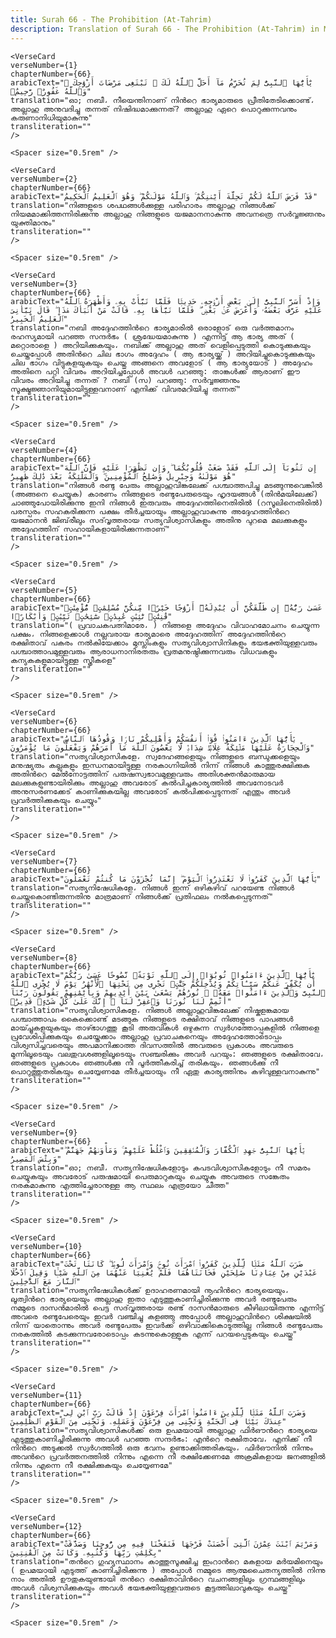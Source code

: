 ```yaml
---
title: Surah 66 - The Prohibition (At-Tahrim)  
description: Translation of Surah 66 - The Prohibition (At-Tahrim) in Malayalam
---
```







    <VerseCard 
    verseNumber={1}
    chapterNumber={66}
    arabicText="يَٰٓأَيُّهَا ٱلنَّبِىُّ لِمَ تُحَرِّمُ مَآ أَحَلَّ ٱللَّهُ لَكَ ۖ تَبْتَغِى مَرْضَاتَ أَزْوَٰجِكَ ۚ وَٱللَّهُ غَفُورٌۭ رَّحِيمٌۭ"
    translation="ഓ; നബീ، നീയെന്തിനാണ്‌ നിന്‍റെ ഭാര്യമാരുടെ പ്രീതിതേടിക്കൊണ്ട്‌، അല്ലാഹു അനുവദിച്ചു തന്നത്‌ നിഷിദ്ധമാക്കുന്നത്‌? അല്ലാഹു ഏറെ പൊറുക്കുന്നവനും കരുണാനിധിയുമാകുന്നു"
    transliteration=""
    />

    <Spacer size="0.5rem" />
                
    <VerseCard 
    verseNumber={2}
    chapterNumber={66}
    arabicText="قَدْ فَرَضَ ٱللَّهُ لَكُمْ تَحِلَّةَ أَيْمَٰنِكُمْ ۚ وَٱللَّهُ مَوْلَىٰكُمْ ۖ وَهُوَ ٱلْعَلِيمُ ٱلْحَكِيمُ"
    translation="നിങ്ങളുടെ ശപഥങ്ങള്‍ക്കുള്ള പരിഹാരം അല്ലാഹു നിങ്ങള്‍ക്ക്‌ നിയമമാക്കിത്തന്നിരിക്കുന്നു അല്ലാഹു നിങ്ങളുടെ യജമാനനാകുന്നു അവനത്രെ സര്‍വ്വജ്ഞനും യുക്തിമാനും"
    transliteration=""
    />

    <Spacer size="0.5rem" />
                
    <VerseCard 
    verseNumber={3}
    chapterNumber={66}
    arabicText="وَإِذْ أَسَرَّ ٱلنَّبِىُّ إِلَىٰ بَعْضِ أَزْوَٰجِهِۦ حَدِيثًۭا فَلَمَّا نَبَّأَتْ بِهِۦ وَأَظْهَرَهُ ٱللَّهُ عَلَيْهِ عَرَّفَ بَعْضَهُۥ وَأَعْرَضَ عَنۢ بَعْضٍۢ ۖ فَلَمَّا نَبَّأَهَا بِهِۦ قَالَتْ مَنْ أَنۢبَأَكَ هَٰذَا ۖ قَالَ نَبَّأَنِىَ ٱلْعَلِيمُ ٱلْخَبِيرُ"
    translation="നബി അദ്ദേഹത്തിന്‍റെ ഭാര്യമാരില്‍ ഒരാളോട്‌ ഒരു വര്‍ത്തമാനം രഹസ്യമായി പറഞ്ഞ സന്ദര്‍ഭം ( ശ്രദ്ധേയമാകുന്നു ) എന്നിട്ട്‌ ആ ഭാര്യ അത്‌ ( മറ്റൊരാളെ ) അറിയിക്കുകയും، നബിക്ക്‌ അല്ലാഹു അത്‌ വെളിപ്പെടുത്തി കൊടുക്കുകയും ചെയ്തപ്പോള്‍ അതിന്‍റെ ചില ഭാഗം അദ്ദേഹം ( ആ ഭാര്യയ്ക്ക്‌ ) അറിയിച്ചുകൊടുക്കുകയും ചില ഭാഗം വിട്ടുകളയുകയും ചെയ്തു അങ്ങനെ അവളോട്‌ ( ആ ഭാര്യയോട്‌ ) അദ്ദേഹം അതിനെ പറ്റി വിവരം അറിയിച്ചപ്പോള്‍ അവള്‍ പറഞ്ഞു: താങ്കള്‍ക്ക്‌ ആരാണ്‌ ഈ വിവരം അറിയിച്ചു തന്നത്‌ ? നബി (സ) പറഞ്ഞു: സര്‍വ്വജ്ഞനും സൂക്ഷ്മജ്ഞാനിയുമായിട്ടുള്ളവനാണ്‌ എനിക്ക്‌ വിവരമറിയിച്ചു തന്നത്‌"
    transliteration=""
    />

    <Spacer size="0.5rem" />
                
    <VerseCard 
    verseNumber={4}
    chapterNumber={66}
    arabicText="إِن تَتُوبَآ إِلَى ٱللَّهِ فَقَدْ صَغَتْ قُلُوبُكُمَا ۖ وَإِن تَظَٰهَرَا عَلَيْهِ فَإِنَّ ٱللَّهَ هُوَ مَوْلَىٰهُ وَجِبْرِيلُ وَصَٰلِحُ ٱلْمُؤْمِنِينَ ۖ وَٱلْمَلَٰٓئِكَةُ بَعْدَ ذَٰلِكَ ظَهِيرٌ"
    translation="നിങ്ങള്‍ രണ്ടു പേരും അല്ലാഹുവിങ്കലേക്ക്‌ പശ്ചാത്തപിച്ചു മടങ്ങുന്നുവെങ്കില്‍ (അങ്ങനെ ചെയ്യുക) കാരണം നിങ്ങളുടെ രണ്ടുപേരുടെയും ഹൃദയങ്ങള്‍ (തിന്‍മയിലേക്ക്‌) ചാഞ്ഞുപോയിരിക്കുന്നു ഇനി നിങ്ങള്‍ ഇരുവരും അദ്ദേഹത്തിനെതിരില്‍ (റസൂലിനെതിരില്‍) പരസ്പരം സഹകരിക്കുന്ന പക്ഷം തീര്‍ച്ചയായും അല്ലാഹുവാകുന്നു അദ്ദേഹത്തിന്‍റെ യജമാനന്‍ ജിബ്‌രീലും സദ്‌വൃത്തരായ സത്യവിശ്വാസികളും അതിനു പുറമെ മലക്കുകളും അദ്ദേഹത്തിന്‌ സഹായികളായിരിക്കുന്നതാണ്‌"
    transliteration=""
    />

    <Spacer size="0.5rem" />
                
    <VerseCard 
    verseNumber={5}
    chapterNumber={66}
    arabicText="عَسَىٰ رَبُّهُۥٓ إِن طَلَّقَكُنَّ أَن يُبْدِلَهُۥٓ أَزْوَٰجًا خَيْرًۭا مِّنكُنَّ مُسْلِمَٰتٍۢ مُّؤْمِنَٰتٍۢ قَٰنِتَٰتٍۢ تَٰٓئِبَٰتٍ عَٰبِدَٰتٍۢ سَٰٓئِحَٰتٍۢ ثَيِّبَٰتٍۢ وَأَبْكَارًۭا"
    translation="( പ്രവാചകപത്നിമാരേ، ) നിങ്ങളെ അദ്ദേഹം വിവാഹമോചനം ചെയ്യുന്ന പക്ഷം، നിങ്ങളെക്കാള്‍ നല്ലവരായ ഭാര്യമാരെ അദ്ദേഹത്തിന്‌ അദ്ദേഹത്തിന്‍റെ രക്ഷിതാവ്‌ പകരം നല്‍കിയേക്കാം മുസ്ലിംകളും സത്യവിശ്വാസിനികളും ഭയഭക്തിയുള്ളവരും പശ്ചാത്താപമുള്ളവരും ആരാധനാനിരതരും വ്രതമനുഷ്ഠിക്കുന്നവരും വിധവകളും കന്യകകളുമായിട്ടുള്ള സ്ത്രീകളെ"
    transliteration=""
    />

    <Spacer size="0.5rem" />
                
    <VerseCard 
    verseNumber={6}
    chapterNumber={66}
    arabicText="يَٰٓأَيُّهَا ٱلَّذِينَ ءَامَنُوا۟ قُوٓا۟ أَنفُسَكُمْ وَأَهْلِيكُمْ نَارًۭا وَقُودُهَا ٱلنَّاسُ وَٱلْحِجَارَةُ عَلَيْهَا مَلَٰٓئِكَةٌ غِلَاظٌۭ شِدَادٌۭ لَّا يَعْصُونَ ٱللَّهَ مَآ أَمَرَهُمْ وَيَفْعَلُونَ مَا يُؤْمَرُونَ"
    translation="സത്യവിശ്വാസികളേ، സ്വദേഹങ്ങളെയും നിങ്ങളുടെ ബന്ധുക്കളെയും മനുഷ്യരും കല്ലുകളും ഇന്ധനമായിട്ടുള്ള നരകാഗ്നിയില്‍ നിന്ന്‌ നിങ്ങള്‍ കാത്തുരക്ഷിക്കുക അതിന്‍റെ മേല്‍നോട്ടത്തിന്‌ പരുഷസ്വഭാവമുള്ളവരും അതിശക്തന്‍മാരുമായ മലക്കുകളുണ്ടായിരിക്കും അല്ലാഹു അവരോട്‌ കല്‍പിച്ചകാര്യത്തില്‍ അവനോടവര്‍ അനുസരണക്കേട്‌ കാണിക്കുകയില്ല അവരോട്‌ കല്‍പിക്കപ്പെടുന്നത്‌ എന്തും അവര്‍ പ്രവര്‍ത്തിക്കുകയും ചെയ്യും"
    transliteration=""
    />

    <Spacer size="0.5rem" />
                
    <VerseCard 
    verseNumber={7}
    chapterNumber={66}
    arabicText="يَٰٓأَيُّهَا ٱلَّذِينَ كَفَرُوا۟ لَا تَعْتَذِرُوا۟ ٱلْيَوْمَ ۖ إِنَّمَا تُجْزَوْنَ مَا كُنتُمْ تَعْمَلُونَ"
    translation="സത്യനിഷേധികളേ، നിങ്ങള്‍ ഇന്ന്‌ ഒഴികഴിവ്‌ പറയേണ്ട നിങ്ങള്‍ ചെയ്തുകൊണ്ടിരുന്നതിനു മാത്രമാണ്‌ നിങ്ങള്‍ക്ക്‌ പ്രതിഫലം നല്‍കപ്പെടുന്നത്‌"
    transliteration=""
    />

    <Spacer size="0.5rem" />
                
    <VerseCard 
    verseNumber={8}
    chapterNumber={66}
    arabicText="يَٰٓأَيُّهَا ٱلَّذِينَ ءَامَنُوا۟ تُوبُوٓا۟ إِلَى ٱللَّهِ تَوْبَةًۭ نَّصُوحًا عَسَىٰ رَبُّكُمْ أَن يُكَفِّرَ عَنكُمْ سَيِّـَٔاتِكُمْ وَيُدْخِلَكُمْ جَنَّٰتٍۢ تَجْرِى مِن تَحْتِهَا ٱلْأَنْهَٰرُ يَوْمَ لَا يُخْزِى ٱللَّهُ ٱلنَّبِىَّ وَٱلَّذِينَ ءَامَنُوا۟ مَعَهُۥ ۖ نُورُهُمْ يَسْعَىٰ بَيْنَ أَيْدِيهِمْ وَبِأَيْمَٰنِهِمْ يَقُولُونَ رَبَّنَآ أَتْمِمْ لَنَا نُورَنَا وَٱغْفِرْ لَنَآ ۖ إِنَّكَ عَلَىٰ كُلِّ شَىْءٍۢ قَدِيرٌۭ"
    translation="സത്യവിശ്വാസികളേ، നിങ്ങള്‍ അല്ലാഹുവിങ്കലേക്ക്‌ നിഷ്കളങ്കമായ പശ്ചാത്താപം കൈക്കൊണ്ട്‌ മടങ്ങുക നിങ്ങളുടെ രക്ഷിതാവ്‌ നിങ്ങളുടെ പാപങ്ങള്‍ മായ്ച്ചുകളയുകയും താഴ്ഭാഗത്തു കൂടി അരുവികള്‍ ഒഴുകുന്ന സ്വര്‍ഗത്തോപ്പുകളില്‍ നിങ്ങളെ പ്രവേശിപ്പിക്കുകയും ചെയ്തേക്കാം അല്ലാഹു പ്രവാചകനെയും അദ്ദേഹത്തോടൊപ്പം വിശ്വസിച്ചവരെയും അപമാനിക്കാത്ത ദിവസത്തില്‍ അവരുടെ പ്രകാശം അവരുടെ മുന്നിലൂടെയും വലതുവശങ്ങളിലൂടെയും സഞ്ചരിക്കും അവര്‍ പറയും: ഞങ്ങളുടെ രക്ഷിതാവേ، ഞങ്ങളുടെ പ്രകാശം ഞങ്ങള്‍ക്കു നീ പൂര്‍ത്തീകരിച്ച്‌ തരികയും، ഞങ്ങള്‍ക്കു നീ പൊറുത്തുതരികയും ചെയ്യേണമേ തീര്‍ച്ചയായും നീ ഏതു കാര്യത്തിനും കഴിവുള്ളവനാകുന്നു"
    transliteration=""
    />

    <Spacer size="0.5rem" />
                
    <VerseCard 
    verseNumber={9}
    chapterNumber={66}
    arabicText="يَٰٓأَيُّهَا ٱلنَّبِىُّ جَٰهِدِ ٱلْكُفَّارَ وَٱلْمُنَٰفِقِينَ وَٱغْلُظْ عَلَيْهِمْ ۚ وَمَأْوَىٰهُمْ جَهَنَّمُ ۖ وَبِئْسَ ٱلْمَصِيرُ"
    translation="ഓ; നബീ، സത്യനിഷേധികളോടും കപടവിശ്വാസികളോടും നീ സമരം ചെയ്യുകയും അവരോട്‌ പരുഷമായി പെരുമാറുകയും ചെയ്യുക അവരുടെ സങ്കേതം നരകമാകുന്നു എത്തിച്ചേരാനുള്ള ആ സ്ഥലം എത്രയോ ചീത്ത"
    transliteration=""
    />

    <Spacer size="0.5rem" />
                
    <VerseCard 
    verseNumber={10}
    chapterNumber={66}
    arabicText="ضَرَبَ ٱللَّهُ مَثَلًۭا لِّلَّذِينَ كَفَرُوا۟ ٱمْرَأَتَ نُوحٍۢ وَٱمْرَأَتَ لُوطٍۢ ۖ كَانَتَا تَحْتَ عَبْدَيْنِ مِنْ عِبَادِنَا صَٰلِحَيْنِ فَخَانَتَاهُمَا فَلَمْ يُغْنِيَا عَنْهُمَا مِنَ ٱللَّهِ شَيْـًۭٔا وَقِيلَ ٱدْخُلَا ٱلنَّارَ مَعَ ٱلدَّٰخِلِينَ"
    translation="സത്യനിഷേധികള്‍ക്ക്‌ ഉദാഹരണമായി നൂഹിന്‍റെ ഭാര്യയെയും، ലൂത്വിന്‍റെ ഭാര്യയെയും അല്ലാഹു ഇതാ എടുത്തുകാണിച്ചിരിക്കുന്നു അവര്‍ രണ്ടുപേരും നമ്മുടെ ദാസന്‍മാരില്‍ പെട്ട സദ്‌വൃത്തരായ രണ്ട്‌ ദാസന്‍മാരുടെ കീഴിലായിരുന്നു എന്നിട്ട്‌ അവരെ രണ്ടുപേരെയും ഇവര്‍ വഞ്ചിച്ചു കളഞ്ഞു അപ്പോള്‍ അല്ലാഹുവിന്‍റെ ശിക്ഷയില്‍ നിന്ന്‌ യാതൊന്നും അവര്‍ രണ്ടുപേരും ഇവര്‍ക്ക്‌ ഒഴിവാക്കികൊടുത്തില്ല നിങ്ങള്‍ രണ്ടുപേരും നരകത്തില്‍ കടക്കുന്നവരോടൊപ്പം കടന്നുകൊള്ളുക എന്ന്‌ പറയപ്പെടുകയും ചെയ്തു"
    transliteration=""
    />

    <Spacer size="0.5rem" />
                
    <VerseCard 
    verseNumber={11}
    chapterNumber={66}
    arabicText="وَضَرَبَ ٱللَّهُ مَثَلًۭا لِّلَّذِينَ ءَامَنُوا۟ ٱمْرَأَتَ فِرْعَوْنَ إِذْ قَالَتْ رَبِّ ٱبْنِ لِى عِندَكَ بَيْتًۭا فِى ٱلْجَنَّةِ وَنَجِّنِى مِن فِرْعَوْنَ وَعَمَلِهِۦ وَنَجِّنِى مِنَ ٱلْقَوْمِ ٱلظَّٰلِمِينَ"
    translation="സത്യവിശ്വാസികള്‍ക്ക്‌ ഒരു ഉപമയായി അല്ലാഹു ഫിര്‍ഔന്‍റെ ഭാര്യയെ എടുത്തുകാണിച്ചിരിക്കുന്നു അവള്‍ പറഞ്ഞ സന്ദര്‍ഭം: എന്‍റെ രക്ഷിതാവേ، എനിക്ക്‌ നീ നിന്‍റെ അടുക്കല്‍ സ്വര്‍ഗത്തില്‍ ഒരു ഭവനം ഉണ്ടാക്കിത്തരികയും، ഫിര്‍ഔനില്‍ നിന്നും അവന്‍റെ പ്രവര്‍ത്തനത്തില്‍ നിന്നും എന്നെ നീ രക്ഷിക്കേണമേ അക്രമികളായ ജനങ്ങളില്‍ നിന്നും എന്നെ നീ രക്ഷിക്കുകയും ചെയ്യേണമേ"
    transliteration=""
    />

    <Spacer size="0.5rem" />
                
    <VerseCard 
    verseNumber={12}
    chapterNumber={66}
    arabicText="وَمَرْيَمَ ٱبْنَتَ عِمْرَٰنَ ٱلَّتِىٓ أَحْصَنَتْ فَرْجَهَا فَنَفَخْنَا فِيهِ مِن رُّوحِنَا وَصَدَّقَتْ بِكَلِمَٰتِ رَبِّهَا وَكُتُبِهِۦ وَكَانَتْ مِنَ ٱلْقَٰنِتِينَ"
    translation="തന്‍റെ ഗുഹ്യസ്ഥാനം കാത്തുസൂക്ഷിച്ച ഇംറാന്‍റെ മകളായ മര്‍യമിനെയും ( ഉപമയായി എടുത്ത്‌ കാണിച്ചിരിക്കുന്നു ) അപ്പോള്‍ നമ്മുടെ ആത്മചൈതന്യത്തില്‍ നിന്നു നാം അതില്‍ ഊതുകയുണ്ടായി തന്‍റെ രക്ഷിതാവിന്‍റെ വചനങ്ങളിലും ഗ്രന്ഥങ്ങളിലും അവള്‍ വിശ്വസിക്കുകയും അവള്‍ ഭയഭക്തിയുള്ളവരുടെ കൂട്ടത്തിലാവുകയും ചെയ്തു"
    transliteration=""
    />

    <Spacer size="0.5rem" />
                